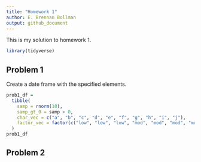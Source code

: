 ```yaml
---
title: "Homework 1"
author: E. Brennan Bollman
output: github_document
---
```


This is my solution to homework 1.

```r
library(tidyverse)
```


## Problem 1

Create a date frame with the specified elements.

```r
prob1_df =
  tibble(
    samp = rnorm(10),
    samp_gt_0 = samp > 0,
    char_vec = c("a", "b", "c", "d", "e", "f", "g", "h", "i", "j"),
    factor_vec = factor(c("low", "low", "low", "mod", "mod", "mod", "mod", "high", "high", "high"))
  )
prob1_df
```


## Problem 2

